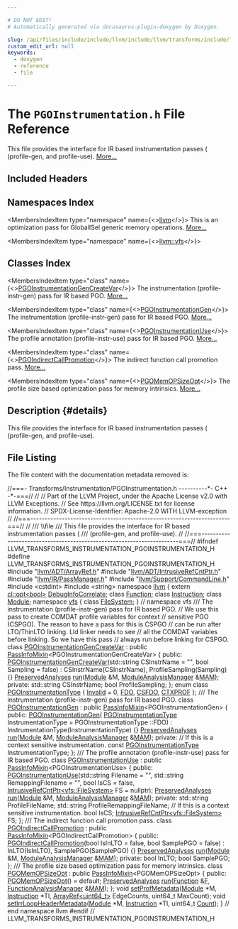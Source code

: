 ```yaml
---

# DO NOT EDIT!
# Automatically generated via docusaurus-plugin-doxygen by Doxygen.

slug: /api/files/include/include/llvm/include/llvm/transforms/include/llvm/transforms/instrumentation/pgoinstrumentation-h
custom_edit_url: null
keywords:
  - doxygen
  - reference
  - file

---
```





# The `PGOInstrumentation.h` File Reference

<DoxygenPage pluginConfig={pluginConfig}>

This file provides the interface for IR based instrumentation passes ( (profile-gen, and profile-use). <a href="#details">More...</a>

## Included Headers

<IncludesList>
<IncludesListItem
  filePath="llvm/ADT/ArrayRef.h"
  permalink="/docs/api/files/include/include/llvm/include/llvm/adt/arrayref-h"
  isLocal="true" />
<IncludesListItem
  filePath="llvm/ADT/IntrusiveRefCntPtr.h"
  permalink="/docs/api/files/include/include/llvm/include/llvm/adt/intrusiverefcntptr-h"
  isLocal="true" />
<IncludesListItem
  filePath="llvm/IR/PassManager.h"
  permalink="/docs/api/files/include/include/llvm/include/llvm/ir/passmanager-h"
  isLocal="true" />
<IncludesListItem
  filePath="llvm/Support/CommandLine.h"
  permalink="/docs/api/files/include/include/llvm/include/llvm/support/commandline-h"
  isLocal="true" />
<IncludesListItem
  filePath="cstdint"
  permalink=""
  isLocal="false" />
<IncludesListItem
  filePath="string"
  permalink=""
  isLocal="false" />
</IncludesList>

## Namespaces Index

<MembersIndex>

<MembersIndexItem
  type="namespace"
  name={<><a href="/docs/api/namespaces/llvm">llvm</a></>}>
This is an optimization pass for GlobalISel generic memory operations. <a href="/docs/api/namespaces/llvm/#details">More...</a>
</MembersIndexItem>

<MembersIndexItem
  type="namespace"
  name={<><a href="/docs/api/namespaces/llvm/vfs">llvm::vfs</a></>}>
</MembersIndexItem>

</MembersIndex>

## Classes Index

<MembersIndex>

<MembersIndexItem
  type="class"
  name={<><a href="/docs/api/classes/llvm/pgoinstrumentationgencreatevar">PGOInstrumentationGenCreateVar</a></>}>
The instrumentation (profile-instr-gen) pass for IR based PGO. <a href="/docs/api/classes/llvm/pgoinstrumentationgencreatevar/#details">More...</a>
</MembersIndexItem>

<MembersIndexItem
  type="class"
  name={<><a href="/docs/api/classes/llvm/pgoinstrumentationgen">PGOInstrumentationGen</a></>}>
The instrumentation (profile-instr-gen) pass for IR based PGO. <a href="/docs/api/classes/llvm/pgoinstrumentationgen/#details">More...</a>
</MembersIndexItem>

<MembersIndexItem
  type="class"
  name={<><a href="/docs/api/classes/llvm/pgoinstrumentationuse">PGOInstrumentationUse</a></>}>
The profile annotation (profile-instr-use) pass for IR based PGO. <a href="/docs/api/classes/llvm/pgoinstrumentationuse/#details">More...</a>
</MembersIndexItem>

<MembersIndexItem
  type="class"
  name={<><a href="/docs/api/classes/llvm/pgoindirectcallpromotion">PGOIndirectCallPromotion</a></>}>
The indirect function call promotion pass. <a href="/docs/api/classes/llvm/pgoindirectcallpromotion/#details">More...</a>
</MembersIndexItem>

<MembersIndexItem
  type="class"
  name={<><a href="/docs/api/classes/llvm/pgomemopsizeopt">PGOMemOPSizeOpt</a></>}>
The profile size based optimization pass for memory intrinsics. <a href="/docs/api/classes/llvm/pgomemopsizeopt/#details">More...</a>
</MembersIndexItem>

</MembersIndex>

## Description {#details}

This file provides the interface for IR based instrumentation passes ( (profile-gen, and profile-use).

## File Listing

The file content with the documentation metadata removed is:

<ProgramListing>

<Link id="l00001" /><CodeLine lineNumber="1"><Highlight kind="comment">//===- Transforms/Instrumentation/PGOInstrumentation.h ----------&#42;- C++ -&#42;-===//</Highlight><Highlight kind="normal"></Highlight></CodeLine>
<Link id="l00002" /><CodeLine lineNumber="2"><Highlight kind="normal"></Highlight><Highlight kind="comment">//</Highlight><Highlight kind="normal"></Highlight></CodeLine>
<Link id="l00003" /><CodeLine lineNumber="3"><Highlight kind="normal"></Highlight><Highlight kind="comment">// Part of the LLVM Project, under the Apache License v2.0 with LLVM Exceptions.</Highlight><Highlight kind="normal"></Highlight></CodeLine>
<Link id="l00004" /><CodeLine lineNumber="4"><Highlight kind="normal"></Highlight><Highlight kind="comment">// See https://llvm.org/LICENSE.txt for license information.</Highlight><Highlight kind="normal"></Highlight></CodeLine>
<Link id="l00005" /><CodeLine lineNumber="5"><Highlight kind="normal"></Highlight><Highlight kind="comment">// SPDX-License-Identifier: Apache-2.0 WITH LLVM-exception</Highlight><Highlight kind="normal"></Highlight></CodeLine>
<Link id="l00006" /><CodeLine lineNumber="6"><Highlight kind="normal"></Highlight><Highlight kind="comment">//</Highlight><Highlight kind="normal"></Highlight></CodeLine>
<Link id="l00007" /><CodeLine lineNumber="7"><Highlight kind="normal"></Highlight><Highlight kind="comment">//===----------------------------------------------------------------------===//</Highlight><Highlight kind="normal"></Highlight></CodeLine>
<Link id="l00008" /><CodeLine lineNumber="8"><Highlight kind="normal"></Highlight><Highlight kind="comment">//</Highlight><Highlight kind="comment"></Highlight></CodeLine>
<Link id="l00009" /><CodeLine lineNumber="9"><Highlight kind="comment">/// \\file</Highlight></CodeLine>
<Link id="l00010" /><CodeLine lineNumber="10"><Highlight kind="comment">/// This file provides the interface for IR based instrumentation passes (</Highlight></CodeLine>
<Link id="l00011" /><CodeLine lineNumber="11"><Highlight kind="comment">/// (profile-gen, and profile-use).</Highlight><Highlight kind="normal"></Highlight></CodeLine>
<Link id="l00012" /><CodeLine lineNumber="12"><Highlight kind="normal"></Highlight><Highlight kind="comment">//</Highlight><Highlight kind="normal"></Highlight></CodeLine>
<Link id="l00013" /><CodeLine lineNumber="13"><Highlight kind="normal"></Highlight><Highlight kind="comment">//===----------------------------------------------------------------------===//</Highlight><Highlight kind="normal"></Highlight></CodeLine>
<Link id="l00014" /><CodeLine lineNumber="14"><Highlight kind="normal"></Highlight></CodeLine>
<Link id="l00015" /><CodeLine lineNumber="15"><Highlight kind="normal"></Highlight><Highlight kind="preprocessor">#ifndef LLVM&#95;TRANSFORMS&#95;INSTRUMENTATION&#95;PGOINSTRUMENTATION&#95;H</Highlight><Highlight kind="normal"></Highlight></CodeLine>
<Link id="l00016" /><CodeLine lineNumber="16"><Highlight kind="normal"></Highlight><Highlight kind="preprocessor">#define LLVM&#95;TRANSFORMS&#95;INSTRUMENTATION&#95;PGOINSTRUMENTATION&#95;H</Highlight><Highlight kind="normal"></Highlight></CodeLine>
<Link id="l00017" /><CodeLine lineNumber="17"><Highlight kind="normal"></Highlight></CodeLine>
<Link id="l00018" /><CodeLine lineNumber="18"><Highlight kind="normal"></Highlight><Highlight kind="preprocessor">#include &quot;<a href="/docs/api/files/include/include/llvm/include/llvm/adt/arrayref-h">llvm/ADT/ArrayRef.h</a>&quot;</Highlight><Highlight kind="normal"></Highlight></CodeLine>
<Link id="l00019" /><CodeLine lineNumber="19"><Highlight kind="normal"></Highlight><Highlight kind="preprocessor">#include &quot;<a href="/docs/api/files/include/include/llvm/include/llvm/adt/intrusiverefcntptr-h">llvm/ADT/IntrusiveRefCntPtr.h</a>&quot;</Highlight><Highlight kind="normal"></Highlight></CodeLine>
<Link id="l00020" /><CodeLine lineNumber="20"><Highlight kind="normal"></Highlight><Highlight kind="preprocessor">#include &quot;<a href="/docs/api/files/include/include/llvm/include/llvm/ir/passmanager-h">llvm/IR/PassManager.h</a>&quot;</Highlight><Highlight kind="normal"></Highlight></CodeLine>
<Link id="l00021" /><CodeLine lineNumber="21"><Highlight kind="normal"></Highlight><Highlight kind="preprocessor">#include &quot;<a href="/docs/api/files/include/include/llvm/include/llvm/support/commandline-h">llvm/Support/CommandLine.h</a>&quot;</Highlight><Highlight kind="normal"></Highlight></CodeLine>
<Link id="l00022" /><CodeLine lineNumber="22"><Highlight kind="normal"></Highlight><Highlight kind="preprocessor">#include &lt;cstdint&gt;</Highlight><Highlight kind="normal"></Highlight></CodeLine>
<Link id="l00023" /><CodeLine lineNumber="23"><Highlight kind="normal"></Highlight><Highlight kind="preprocessor">#include &lt;string&gt;</Highlight><Highlight kind="normal"></Highlight></CodeLine>
<Link id="l00024" /><CodeLine lineNumber="24"><Highlight kind="normal"></Highlight></CodeLine>
<Link id="l00025" /><CodeLine lineNumber="25"><Highlight kind="normal"></Highlight><Highlight kind="keyword">namespace </Highlight><Highlight kind="normal"><a href="/docs/api/namespaces/llvm">llvm</a> &#123;</Highlight></CodeLine>
<Link id="l00026" /><CodeLine lineNumber="26"><Highlight kind="normal"></Highlight></CodeLine>
<Link id="l00027" /><CodeLine lineNumber="27"><Highlight kind="normal"></Highlight><Highlight kind="keyword">extern</Highlight><Highlight kind="normal"> <a href="/docs/api/classes/llvm/cl/opt">cl::opt&lt;bool&gt;</a> <a href="/docs/api/namespaces/llvm/#a537511f3ec438d482275fb74d20480e8">DebugInfoCorrelate</a>;</Highlight></CodeLine>
<Link id="l00028" /><CodeLine lineNumber="28"><Highlight kind="normal"></Highlight></CodeLine>
<Link id="l00029" /><CodeLine lineNumber="29"><Highlight kind="normal"></Highlight><Highlight kind="keyword">class </Highlight><Highlight kind="normal"><a href="/docs/api/classes/llvm/function">Function</a>;</Highlight></CodeLine>
<Link id="l00030" /><CodeLine lineNumber="30"><Highlight kind="normal"></Highlight><Highlight kind="keyword">class </Highlight><Highlight kind="normal"><a href="/docs/api/classes/llvm/instruction">Instruction</a>;</Highlight></CodeLine>
<Link id="l00031" /><CodeLine lineNumber="31"><Highlight kind="normal"></Highlight><Highlight kind="keyword">class </Highlight><Highlight kind="normal"><a href="/docs/api/classes/llvm/module">Module</a>;</Highlight></CodeLine>
<Link id="l00032" /><CodeLine lineNumber="32"><Highlight kind="normal"></Highlight></CodeLine>
<Link id="l00033" /><CodeLine lineNumber="33"><Highlight kind="normal"></Highlight><Highlight kind="keyword">namespace </Highlight><Highlight kind="normal"><a href="/docs/api/namespaces/llvm/vfs">vfs</a> &#123;</Highlight></CodeLine>
<Link id="l00034" /><CodeLine lineNumber="34"><Highlight kind="normal"></Highlight><Highlight kind="keyword">class </Highlight><Highlight kind="normal"><a href="/docs/api/classes/llvm/vfs/filesystem">FileSystem</a>;</Highlight></CodeLine>
<Link id="l00035" /><CodeLine lineNumber="35"><Highlight kind="normal">&#125; </Highlight><Highlight kind="comment">// namespace vfs</Highlight><Highlight kind="normal"></Highlight></CodeLine>
<Link id="l00036" /><CodeLine lineNumber="36"><Highlight kind="normal"></Highlight><Highlight kind="comment"></Highlight></CodeLine>
<Link id="l00037" /><CodeLine lineNumber="37"><Highlight kind="comment">/// The instrumentation (profile-instr-gen) pass for IR based PGO.</Highlight><Highlight kind="normal"></Highlight></CodeLine>
<Link id="l00038" /><CodeLine lineNumber="38"><Highlight kind="normal"></Highlight><Highlight kind="comment">// We use this pass to create COMDAT profile variables for context</Highlight><Highlight kind="normal"></Highlight></CodeLine>
<Link id="l00039" /><CodeLine lineNumber="39"><Highlight kind="normal"></Highlight><Highlight kind="comment">// sensitive PGO (CSPGO). The reason to have a pass for this is CSPGO</Highlight><Highlight kind="normal"></Highlight></CodeLine>
<Link id="l00040" /><CodeLine lineNumber="40"><Highlight kind="normal"></Highlight><Highlight kind="comment">// can be run after LTO/ThinLTO linking. Lld linker needs to see</Highlight><Highlight kind="normal"></Highlight></CodeLine>
<Link id="l00041" /><CodeLine lineNumber="41"><Highlight kind="normal"></Highlight><Highlight kind="comment">// all the COMDAT variables before linking. So we have this pass</Highlight><Highlight kind="normal"></Highlight></CodeLine>
<Link id="l00042" /><CodeLine lineNumber="42"><Highlight kind="normal"></Highlight><Highlight kind="comment">// always run before linking for CSPGO.</Highlight><Highlight kind="normal"></Highlight></CodeLine>
<Link id="l00043" /><CodeLine lineNumber="43" lineLink="/docs/api/classes/llvm/pgoinstrumentationgencreatevar"><Highlight kind="normal"></Highlight><Highlight kind="keyword">class </Highlight><Highlight kind="normal"><a href="/docs/api/classes/llvm/pgoinstrumentationgencreatevar/#a2d16ea60d9c4f4219d62160558e02574">PGOInstrumentationGenCreateVar</a></Highlight></CodeLine>
<Link id="l00044" /><CodeLine lineNumber="44"><Highlight kind="normal">    : </Highlight><Highlight kind="keyword">public</Highlight><Highlight kind="normal"> <a href="/docs/api/structs/llvm/passinfomixin">PassInfoMixin</a>&lt;PGOInstrumentationGenCreateVar&gt; &#123;</Highlight></CodeLine>
<Link id="l00045" /><CodeLine lineNumber="45"><Highlight kind="normal"></Highlight><Highlight kind="keyword">public</Highlight><Highlight kind="normal">:</Highlight></CodeLine>
<Link id="l00046" /><CodeLine lineNumber="46" lineLink="/docs/api/classes/llvm/pgoinstrumentationgencreatevar/#a2d16ea60d9c4f4219d62160558e02574"><Highlight kind="normal">  <a href="/docs/api/classes/llvm/pgoinstrumentationgencreatevar/#a2d16ea60d9c4f4219d62160558e02574">PGOInstrumentationGenCreateVar</a>(std::string CSInstrName = </Highlight><Highlight kind="stringliteral">&quot;&quot;</Highlight><Highlight kind="normal">,</Highlight></CodeLine>
<Link id="l00047" /><CodeLine lineNumber="47"><Highlight kind="normal">                                 </Highlight><Highlight kind="keywordtype">bool</Highlight><Highlight kind="normal"> Sampling = </Highlight><Highlight kind="keyword">false</Highlight><Highlight kind="normal">)</Highlight></CodeLine>
<Link id="l00048" /><CodeLine lineNumber="48"><Highlight kind="normal">      : CSInstrName(CSInstrName), ProfileSampling(Sampling) &#123;&#125;</Highlight></CodeLine>
<Link id="l00049" /><CodeLine lineNumber="49"><Highlight kind="normal">  <a href="/docs/api/classes/llvm/preservedanalyses">PreservedAnalyses</a> <a href="/docs/api/classes/llvm/pgoinstrumentationgencreatevar/#a48fd4403aec933165941509e289a4938">run</a>(<a href="/docs/api/classes/llvm/module">Module</a> &amp;M, <a href="/docs/api/namespaces/llvm/#af9c9208365fd9ce11392b4d79485e259">ModuleAnalysisManager</a> &amp;<a href="/docs/api/files/lib/lib/passes/passbuilderbindings-cpp/#a85bddafa659a93a7a67c9094648259be">MAM</a>);</Highlight></CodeLine>
<Link id="l00050" /><CodeLine lineNumber="50"><Highlight kind="normal"></Highlight></CodeLine>
<Link id="l00051" /><CodeLine lineNumber="51"><Highlight kind="normal"></Highlight><Highlight kind="keyword">private</Highlight><Highlight kind="normal">:</Highlight></CodeLine>
<Link id="l00052" /><CodeLine lineNumber="52"><Highlight kind="normal">  std::string CSInstrName;</Highlight></CodeLine>
<Link id="l00053" /><CodeLine lineNumber="53"><Highlight kind="normal">  </Highlight><Highlight kind="keywordtype">bool</Highlight><Highlight kind="normal"> ProfileSampling;</Highlight></CodeLine>
<Link id="l00054" /><CodeLine lineNumber="54"><Highlight kind="normal">&#125;;</Highlight></CodeLine>
<Link id="l00055" /><CodeLine lineNumber="55"><Highlight kind="normal"></Highlight></CodeLine>
<Link id="l00056" /><CodeLine lineNumber="56" lineLink="/docs/api/namespaces/llvm/#a405905ea235b6f5793566aa1411d2b85a9222f28c4f27830f496c4de2b5150733"><Highlight kind="normal"></Highlight><Highlight kind="keyword">enum class</Highlight><Highlight kind="normal"> <a href="/docs/api/namespaces/llvm/#a405905ea235b6f5793566aa1411d2b85">PGOInstrumentationType</a> &#123; <a href="/docs/api/namespaces/llvm/#af59335be18fa802d111a646be658b7d0a68a576ae5bab85b26f5e5a947d3b41e8">Invalid</a> = 0, <a href="/docs/api/namespaces/llvm/#a405905ea235b6f5793566aa1411d2b85ad4ad311ebee92dc0993538d111f45b15">FDO</a>, <a href="/docs/api/namespaces/llvm/#a405905ea235b6f5793566aa1411d2b85a9222f28c4f27830f496c4de2b5150733">CSFDO</a>, <a href="/docs/api/namespaces/llvm/#a405905ea235b6f5793566aa1411d2b85a5f4727eb0c55bc39f1f9a91a3f802d0c">CTXPROF</a> &#125;;</Highlight><Highlight kind="comment"></Highlight></CodeLine>
<Link id="l00057" /><CodeLine lineNumber="57"><Highlight kind="comment">/// The instrumentation (profile-instr-gen) pass for IR based PGO.</Highlight><Highlight kind="normal"></Highlight></CodeLine>
<Link id="l00058" /><CodeLine lineNumber="58" lineLink="/docs/api/classes/llvm/pgoinstrumentationgen"><Highlight kind="normal"></Highlight><Highlight kind="keyword">class </Highlight><Highlight kind="normal"><a href="/docs/api/classes/llvm/pgoinstrumentationgen/#adb3341a1f92e896c8817f557a02354d8">PGOInstrumentationGen</a> : </Highlight><Highlight kind="keyword">public</Highlight><Highlight kind="normal"> <a href="/docs/api/structs/llvm/passinfomixin">PassInfoMixin</a>&lt;PGOInstrumentationGen&gt; &#123;</Highlight></CodeLine>
<Link id="l00059" /><CodeLine lineNumber="59"><Highlight kind="normal"></Highlight><Highlight kind="keyword">public</Highlight><Highlight kind="normal">:</Highlight></CodeLine>
<Link id="l00060" /><CodeLine lineNumber="60" lineLink="/docs/api/classes/llvm/pgoinstrumentationgen/#adb3341a1f92e896c8817f557a02354d8"><Highlight kind="normal">  <a href="/docs/api/classes/llvm/pgoinstrumentationgen/#adb3341a1f92e896c8817f557a02354d8">PGOInstrumentationGen</a>(</Highlight></CodeLine>
<Link id="l00061" /><CodeLine lineNumber="61"><Highlight kind="normal">      <a href="/docs/api/namespaces/llvm/#a405905ea235b6f5793566aa1411d2b85">PGOInstrumentationType</a> InstrumentationType = PGOInstrumentationType ::FDO)</Highlight></CodeLine>
<Link id="l00062" /><CodeLine lineNumber="62"><Highlight kind="normal">      : InstrumentationType(InstrumentationType) &#123;&#125;</Highlight></CodeLine>
<Link id="l00063" /><CodeLine lineNumber="63"><Highlight kind="normal">  <a href="/docs/api/classes/llvm/preservedanalyses">PreservedAnalyses</a> <a href="/docs/api/classes/llvm/pgoinstrumentationgen/#a9cff4300652b1ae7f59c26011099ac65">run</a>(<a href="/docs/api/classes/llvm/module">Module</a> &amp;M, <a href="/docs/api/namespaces/llvm/#af9c9208365fd9ce11392b4d79485e259">ModuleAnalysisManager</a> &amp;<a href="/docs/api/files/lib/lib/passes/passbuilderbindings-cpp/#a85bddafa659a93a7a67c9094648259be">MAM</a>);</Highlight></CodeLine>
<Link id="l00064" /><CodeLine lineNumber="64"><Highlight kind="normal"></Highlight></CodeLine>
<Link id="l00065" /><CodeLine lineNumber="65"><Highlight kind="normal"></Highlight><Highlight kind="keyword">private</Highlight><Highlight kind="normal">:</Highlight></CodeLine>
<Link id="l00066" /><CodeLine lineNumber="66"><Highlight kind="normal">  </Highlight><Highlight kind="comment">// If this is a context sensitive instrumentation.</Highlight><Highlight kind="normal"></Highlight></CodeLine>
<Link id="l00067" /><CodeLine lineNumber="67"><Highlight kind="normal">  </Highlight><Highlight kind="keyword">const</Highlight><Highlight kind="normal"> <a href="/docs/api/namespaces/llvm/#a405905ea235b6f5793566aa1411d2b85">PGOInstrumentationType</a> InstrumentationType;</Highlight></CodeLine>
<Link id="l00068" /><CodeLine lineNumber="68"><Highlight kind="normal">&#125;;</Highlight></CodeLine>
<Link id="l00069" /><CodeLine lineNumber="69"><Highlight kind="normal"></Highlight><Highlight kind="comment"></Highlight></CodeLine>
<Link id="l00070" /><CodeLine lineNumber="70"><Highlight kind="comment">/// The profile annotation (profile-instr-use) pass for IR based PGO.</Highlight><Highlight kind="normal"></Highlight></CodeLine>
<Link id="l00071" /><CodeLine lineNumber="71" lineLink="/docs/api/classes/llvm/pgoinstrumentationuse"><Highlight kind="normal"></Highlight><Highlight kind="keyword">class </Highlight><Highlight kind="normal"><a href="/docs/api/classes/llvm/pgoinstrumentationuse/#a016467155ff27477979a58b78577db80">PGOInstrumentationUse</a> : </Highlight><Highlight kind="keyword">public</Highlight><Highlight kind="normal"> <a href="/docs/api/structs/llvm/passinfomixin">PassInfoMixin</a>&lt;PGOInstrumentationUse&gt; &#123;</Highlight></CodeLine>
<Link id="l00072" /><CodeLine lineNumber="72"><Highlight kind="normal"></Highlight><Highlight kind="keyword">public</Highlight><Highlight kind="normal">:</Highlight></CodeLine>
<Link id="l00073" /><CodeLine lineNumber="73"><Highlight kind="normal">  <a href="/docs/api/classes/llvm/pgoinstrumentationuse/#a016467155ff27477979a58b78577db80">PGOInstrumentationUse</a>(std::string Filename = </Highlight><Highlight kind="stringliteral">&quot;&quot;</Highlight><Highlight kind="normal">,</Highlight></CodeLine>
<Link id="l00074" /><CodeLine lineNumber="74"><Highlight kind="normal">                        std::string RemappingFilename = </Highlight><Highlight kind="stringliteral">&quot;&quot;</Highlight><Highlight kind="normal">, </Highlight><Highlight kind="keywordtype">bool</Highlight><Highlight kind="normal"> IsCS = </Highlight><Highlight kind="keyword">false</Highlight><Highlight kind="normal">,</Highlight></CodeLine>
<Link id="l00075" /><CodeLine lineNumber="75"><Highlight kind="normal">                        <a href="/docs/api/classes/llvm/intrusiverefcntptr">IntrusiveRefCntPtr&lt;vfs::FileSystem&gt;</a> FS = </Highlight><Highlight kind="keyword">nullptr</Highlight><Highlight kind="normal">);</Highlight></CodeLine>
<Link id="l00076" /><CodeLine lineNumber="76"><Highlight kind="normal"></Highlight></CodeLine>
<Link id="l00077" /><CodeLine lineNumber="77"><Highlight kind="normal">  <a href="/docs/api/classes/llvm/preservedanalyses">PreservedAnalyses</a> <a href="/docs/api/classes/llvm/pgoinstrumentationuse/#a11847c7e88a21b5076fb1cb5e2f7f5e1">run</a>(<a href="/docs/api/classes/llvm/module">Module</a> &amp;M, <a href="/docs/api/namespaces/llvm/#af9c9208365fd9ce11392b4d79485e259">ModuleAnalysisManager</a> &amp;<a href="/docs/api/files/lib/lib/passes/passbuilderbindings-cpp/#a85bddafa659a93a7a67c9094648259be">MAM</a>);</Highlight></CodeLine>
<Link id="l00078" /><CodeLine lineNumber="78"><Highlight kind="normal"></Highlight></CodeLine>
<Link id="l00079" /><CodeLine lineNumber="79"><Highlight kind="normal"></Highlight><Highlight kind="keyword">private</Highlight><Highlight kind="normal">:</Highlight></CodeLine>
<Link id="l00080" /><CodeLine lineNumber="80"><Highlight kind="normal">  std::string ProfileFileName;</Highlight></CodeLine>
<Link id="l00081" /><CodeLine lineNumber="81"><Highlight kind="normal">  std::string ProfileRemappingFileName;</Highlight></CodeLine>
<Link id="l00082" /><CodeLine lineNumber="82"><Highlight kind="normal">  </Highlight><Highlight kind="comment">// If this is a context sensitive instrumentation.</Highlight><Highlight kind="normal"></Highlight></CodeLine>
<Link id="l00083" /><CodeLine lineNumber="83"><Highlight kind="normal">  </Highlight><Highlight kind="keywordtype">bool</Highlight><Highlight kind="normal"> IsCS;</Highlight></CodeLine>
<Link id="l00084" /><CodeLine lineNumber="84"><Highlight kind="normal">  <a href="/docs/api/classes/llvm/intrusiverefcntptr">IntrusiveRefCntPtr&lt;vfs::FileSystem&gt;</a> FS;</Highlight></CodeLine>
<Link id="l00085" /><CodeLine lineNumber="85"><Highlight kind="normal">&#125;;</Highlight></CodeLine>
<Link id="l00086" /><CodeLine lineNumber="86"><Highlight kind="normal"></Highlight><Highlight kind="comment"></Highlight></CodeLine>
<Link id="l00087" /><CodeLine lineNumber="87"><Highlight kind="comment">/// The indirect function call promotion pass.</Highlight><Highlight kind="normal"></Highlight></CodeLine>
<Link id="l00088" /><CodeLine lineNumber="88" lineLink="/docs/api/classes/llvm/pgoindirectcallpromotion"><Highlight kind="normal"></Highlight><Highlight kind="keyword">class </Highlight><Highlight kind="normal"><a href="/docs/api/classes/llvm/pgoindirectcallpromotion/#a78d98fa9c3c35bf306e1ce6f86308588">PGOIndirectCallPromotion</a> : </Highlight><Highlight kind="keyword">public</Highlight><Highlight kind="normal"> <a href="/docs/api/structs/llvm/passinfomixin">PassInfoMixin</a>&lt;PGOIndirectCallPromotion&gt; &#123;</Highlight></CodeLine>
<Link id="l00089" /><CodeLine lineNumber="89"><Highlight kind="normal"></Highlight><Highlight kind="keyword">public</Highlight><Highlight kind="normal">:</Highlight></CodeLine>
<Link id="l00090" /><CodeLine lineNumber="90" lineLink="/docs/api/classes/llvm/pgoindirectcallpromotion/#a78d98fa9c3c35bf306e1ce6f86308588"><Highlight kind="normal">  <a href="/docs/api/classes/llvm/pgoindirectcallpromotion/#a78d98fa9c3c35bf306e1ce6f86308588">PGOIndirectCallPromotion</a>(</Highlight><Highlight kind="keywordtype">bool</Highlight><Highlight kind="normal"> IsInLTO = </Highlight><Highlight kind="keyword">false</Highlight><Highlight kind="normal">, </Highlight><Highlight kind="keywordtype">bool</Highlight><Highlight kind="normal"> SamplePGO = </Highlight><Highlight kind="keyword">false</Highlight><Highlight kind="normal">)</Highlight></CodeLine>
<Link id="l00091" /><CodeLine lineNumber="91"><Highlight kind="normal">      : InLTO(IsInLTO), SamplePGO(SamplePGO) &#123;&#125;</Highlight></CodeLine>
<Link id="l00092" /><CodeLine lineNumber="92"><Highlight kind="normal"></Highlight></CodeLine>
<Link id="l00093" /><CodeLine lineNumber="93"><Highlight kind="normal">  <a href="/docs/api/classes/llvm/preservedanalyses">PreservedAnalyses</a> <a href="/docs/api/classes/llvm/pgoindirectcallpromotion/#a5017234dfda3310cbcae123e5a4de31a">run</a>(<a href="/docs/api/classes/llvm/module">Module</a> &amp;M, <a href="/docs/api/namespaces/llvm/#af9c9208365fd9ce11392b4d79485e259">ModuleAnalysisManager</a> &amp;<a href="/docs/api/files/lib/lib/passes/passbuilderbindings-cpp/#a85bddafa659a93a7a67c9094648259be">MAM</a>);</Highlight></CodeLine>
<Link id="l00094" /><CodeLine lineNumber="94"><Highlight kind="normal"></Highlight></CodeLine>
<Link id="l00095" /><CodeLine lineNumber="95"><Highlight kind="normal"></Highlight><Highlight kind="keyword">private</Highlight><Highlight kind="normal">:</Highlight></CodeLine>
<Link id="l00096" /><CodeLine lineNumber="96"><Highlight kind="normal">  </Highlight><Highlight kind="keywordtype">bool</Highlight><Highlight kind="normal"> InLTO;</Highlight></CodeLine>
<Link id="l00097" /><CodeLine lineNumber="97"><Highlight kind="normal">  </Highlight><Highlight kind="keywordtype">bool</Highlight><Highlight kind="normal"> SamplePGO;</Highlight></CodeLine>
<Link id="l00098" /><CodeLine lineNumber="98"><Highlight kind="normal">&#125;;</Highlight></CodeLine>
<Link id="l00099" /><CodeLine lineNumber="99"><Highlight kind="normal"></Highlight><Highlight kind="comment"></Highlight></CodeLine>
<Link id="l00100" /><CodeLine lineNumber="100"><Highlight kind="comment">/// The profile size based optimization pass for memory intrinsics.</Highlight><Highlight kind="normal"></Highlight></CodeLine>
<Link id="l00101" /><CodeLine lineNumber="101" lineLink="/docs/api/classes/llvm/pgomemopsizeopt"><Highlight kind="normal"></Highlight><Highlight kind="keyword">class </Highlight><Highlight kind="normal"><a href="/docs/api/classes/llvm/pgomemopsizeopt/#a72252a50870f86f80ca78dc71d4d53ce">PGOMemOPSizeOpt</a> : </Highlight><Highlight kind="keyword">public</Highlight><Highlight kind="normal"> <a href="/docs/api/structs/llvm/passinfomixin">PassInfoMixin</a>&lt;PGOMemOPSizeOpt&gt; &#123;</Highlight></CodeLine>
<Link id="l00102" /><CodeLine lineNumber="102"><Highlight kind="normal"></Highlight><Highlight kind="keyword">public</Highlight><Highlight kind="normal">:</Highlight></CodeLine>
<Link id="l00103" /><CodeLine lineNumber="103" lineLink="/docs/api/classes/llvm/pgomemopsizeopt/#a72252a50870f86f80ca78dc71d4d53ce"><Highlight kind="normal">  <a href="/docs/api/classes/llvm/pgomemopsizeopt/#a72252a50870f86f80ca78dc71d4d53ce">PGOMemOPSizeOpt</a>() = </Highlight><Highlight kind="keywordflow">default</Highlight><Highlight kind="normal">;</Highlight></CodeLine>
<Link id="l00104" /><CodeLine lineNumber="104"><Highlight kind="normal"></Highlight></CodeLine>
<Link id="l00105" /><CodeLine lineNumber="105"><Highlight kind="normal">  <a href="/docs/api/classes/llvm/preservedanalyses">PreservedAnalyses</a> <a href="/docs/api/classes/llvm/pgomemopsizeopt/#a01227f37509d10916de26411ab363d6b">run</a>(<a href="/docs/api/classes/llvm/function">Function</a> &amp;<a href="/docs/api/files/lib/lib/support/md5-cpp/#a96d73bbd7af15cb1fc38c3f4a3bd82e9">F</a>, <a href="/docs/api/namespaces/llvm/#adce09a5a0de0e3177eb00e932734af2f">FunctionAnalysisManager</a> &amp;<a href="/docs/api/files/lib/lib/passes/passbuilderbindings-cpp/#a85bddafa659a93a7a67c9094648259be">MAM</a>);</Highlight></CodeLine>
<Link id="l00106" /><CodeLine lineNumber="106"><Highlight kind="normal">&#125;;</Highlight></CodeLine>
<Link id="l00107" /><CodeLine lineNumber="107"><Highlight kind="normal"></Highlight></CodeLine>
<Link id="l00108" /><CodeLine lineNumber="108"><Highlight kind="normal"></Highlight><Highlight kind="keywordtype">void</Highlight><Highlight kind="normal"> <a href="/docs/api/namespaces/llvm/#ad272ce4631595e235e560baf59dc1ffd">setProfMetadata</a>(<a href="/docs/api/classes/llvm/module">Module</a> &#42;M, <a href="/docs/api/classes/llvm/instruction">Instruction</a> &#42;TI, <a href="/docs/api/classes/llvm/arrayref">ArrayRef&lt;uint64&#95;t&gt;</a> EdgeCounts,</Highlight></CodeLine>
<Link id="l00109" /><CodeLine lineNumber="109"><Highlight kind="normal">                     uint64&#95;t MaxCount);</Highlight></CodeLine>
<Link id="l00110" /><CodeLine lineNumber="110"><Highlight kind="normal"></Highlight></CodeLine>
<Link id="l00111" /><CodeLine lineNumber="111"><Highlight kind="normal"></Highlight><Highlight kind="keywordtype">void</Highlight><Highlight kind="normal"> <a href="/docs/api/namespaces/llvm/#a08c7dd6c9db484e7609dc95fca6cc55e">setIrrLoopHeaderMetadata</a>(<a href="/docs/api/classes/llvm/module">Module</a> &#42;M, <a href="/docs/api/classes/llvm/instruction">Instruction</a> &#42;TI, uint64&#95;t <a href="/docs/api/namespaces/llvm/#a845e08be4b0320d66901a66b0c0e9509">Count</a>);</Highlight></CodeLine>
<Link id="l00112" /><CodeLine lineNumber="112"><Highlight kind="normal"></Highlight></CodeLine>
<Link id="l00113" /><CodeLine lineNumber="113"><Highlight kind="normal">&#125; </Highlight><Highlight kind="comment">// end namespace llvm</Highlight><Highlight kind="normal"></Highlight></CodeLine>
<Link id="l00114" /><CodeLine lineNumber="114"><Highlight kind="normal"></Highlight></CodeLine>
<Link id="l00115" /><CodeLine lineNumber="115"><Highlight kind="normal"></Highlight><Highlight kind="preprocessor">#endif </Highlight><Highlight kind="comment">// LLVM&#95;TRANSFORMS&#95;INSTRUMENTATION&#95;PGOINSTRUMENTATION&#95;H</Highlight><Highlight kind="normal"></Highlight></CodeLine>

</ProgramListing>

</DoxygenPage>
